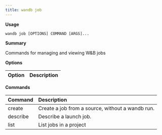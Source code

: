 ---
title: wandb job
---

**Usage**

`wandb job [OPTIONS] COMMAND [ARGS]...`

**Summary**

Commands for managing and viewing W&B jobs


**Options**

| **Option** | **Description** |
| :--- | :--- |


**Commands**

| **Command** | **Description** |
| :--- | :--- |
| create | Create a job from a source, without a wandb run. |
| describe | Describe a launch job. |
| list | List jobs in a project |

